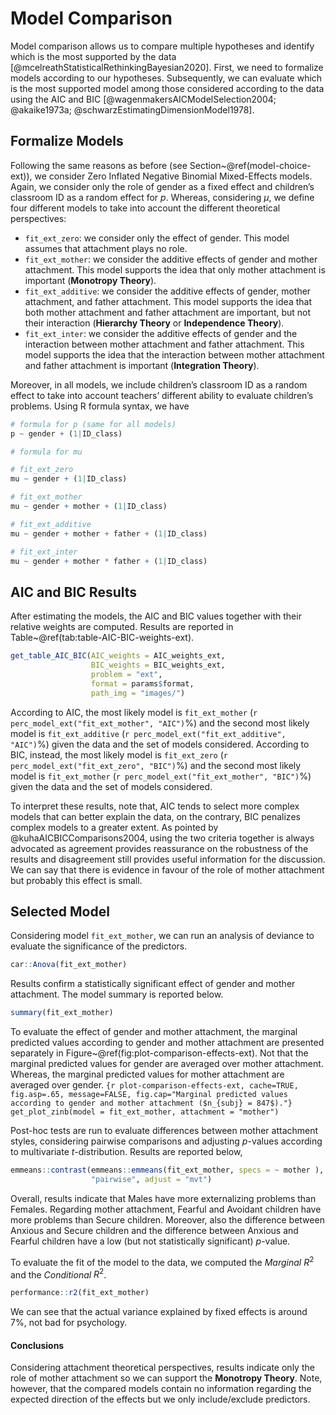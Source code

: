 # Model Comparison {#model-comparison-ext}

Model comparison allows us to compare multiple hypotheses and identify which is the most supported by the data [@mcelreathStatisticalRethinkingBayesian2020]. First, we need to formalize models according to our hypotheses. Subsequently, we can evaluate which is the most supported model among those considered according to the data using the AIC and BIC [@wagenmakersAICModelSelection2004; @akaike1973a; @schwarzEstimatingDimensionModel1978].

## Formalize Models

Following the same reasons as before (see Section~\@ref(model-choice-ext)), we consider Zero Inflated Negative Binomial Mixed-Effects models. Again, we consider only the role of gender as a fixed effect and children's classroom ID as a random effect for $p$. Whereas, considering $\mu$, we define four different models to take into account the different theoretical perspectives:

- `fit_ext_zero`: we consider only the effect of gender. This model assumes that attachment plays no role.
- `fit_ext_mother`: we consider the additive effects of gender and mother attachment. This model supports the idea that only mother attachment is important (**Monotropy Theory**).
- `fit_ext_additive`: we consider the additive effects of gender,  mother attachment, and father attachment. This model supports the idea that both mother attachment and father attachment are important, but not their interaction (**Hierarchy Theory** or **Independence Theory**).
- `fit_ext_inter`: we consider the additive effects of gender and the interaction between mother attachment and father attachment. This model supports the idea that the interaction between mother attachment and father attachment is important (**Integration Theory**).

Moreover, in all models, we include children's classroom ID as a random effect to take into account teachers' different ability to evaluate children's problems. Using R formula syntax, we have
```r
# formula for p (same for all models)
p ~ gender + (1|ID_class)

# formula for mu

# fit_ext_zero
mu ~ gender + (1|ID_class)

# fit_ext_mother
mu ~ gender + mother + (1|ID_class)

# fit_ext_additive
mu ~ gender + mother + father + (1|ID_class)

# fit_ext_inter
mu ~ gender + mother * father + (1|ID_class)
```

## AIC and BIC Results

After estimating the models, the AIC and BIC values together with their relative weights are computed. Results are reported in Table~\@ref(tab:table-AIC-BIC-weights-ext).

```r
get_table_AIC_BIC(AIC_weights = AIC_weights_ext,
                  BIC_weights = BIC_weights_ext,
                  problem = "ext",
                  format = params$format,
                  path_img = "images/")
```

According to AIC, the most likely model is `fit_ext_mother` (`r perc_model_ext("fit_ext_mother", "AIC")`\%) and the second most likely model is `fit_ext_additive` (`r perc_model_ext("fit_ext_additive", "AIC")`\%) given the data and the set of models considered. According to BIC, instead,  the most likely model is `fit_ext_zero` (`r perc_model_ext("fit_ext_zero", "BIC")`\%) and the second most likely model is `fit_ext_mother` (`r perc_model_ext("fit_ext_mother", "BIC")`\%) given the data and the set of models considered.

To interpret these results, note that, AIC tends to select more complex models that can better explain the data, on the contrary, BIC penalizes complex models to a greater extent.  As pointed by @kuhaAICBICComparisons2004, using the two criteria together is always advocated as agreement provides reassurance on the robustness of the results and disagreement still provides useful information for the discussion. We can say that there is evidence in favour of the role of mother attachment but probably this effect is small.

## Selected Model

Considering model `fit_ext_mother`, we can run an analysis of deviance to evaluate the significance of the predictors.
```r
car::Anova(fit_ext_mother)
```
Results confirm a statistically significant effect of gender and mother attachment. The model summary is reported below.
```r
summary(fit_ext_mother)
```
To evaluate the effect of gender and mother attachment, the marginal predicted values according to gender and mother attachment are presented separately in Figure~\@ref(fig:plot-comparison-effects-ext). Not that the marginal predicted values for gender are averaged over mother attachment. Whereas, the marginal predicted values for mother attachment are averaged over gender.
```{r plot-comparison-effects-ext, cache=TRUE, fig.asp=.65, message=FALSE, fig.cap="Marginal predicted values according to gender and mother attachment ($n_{subj} = 847$)."}
get_plot_zinb(model = fit_ext_mother, attachment = "mother")
```

Post-hoc tests are run to evaluate differences between mother attachment styles, considering pairwise comparisons and adjusting *p*-values according to multivariate *t*-distribution. Results are reported below,
```r
emmeans::contrast(emmeans::emmeans(fit_ext_mother, specs = ~ mother ),
                  "pairwise", adjust = "mvt")
```

Overall, results indicate that Males have more externalizing problems than Females. Regarding mother attachment, Fearful and Avoidant children have more problems than Secure children. Moreover, also the difference between Anxious and Secure children and the difference between Anxious and Fearful children have a low (but not statistically significant) *p*-value.

To evaluate the fit of the model to the data, we computed the *Marginal* $R^2$ and the *Conditional* $R^2$.

```r
performance::r2(fit_ext_mother)
```

We can see that the actual variance explained by fixed effects is around 7\%, not bad for psychology.

#### Conclusions {-}

Considering attachment theoretical perspectives, results indicate only the role of mother attachment so we can support the **Monotropy Theory**. Note, however, that the compared models contain no information regarding the expected direction of the effects but we only include/exclude predictors.

